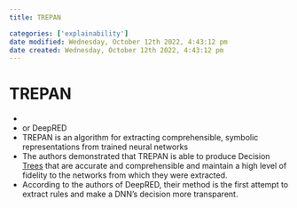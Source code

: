 ```yaml
---
title: TREPAN

categories: ['explainability']
date modified: Wednesday, October 12th 2022, 4:43:12 pm
date created: Wednesday, October 12th 2022, 4:43:12 pm
---
```


# TREPAN

- 
- or DeepRED
- TREPAN is an algorithm for extracting comprehensible, symbolic representations from trained neural networks
- The authors demonstrated that TREPAN is able to produce Decision [Trees](Trees.qmd) that are accurate and comprehensible and maintain a high level of fidelity to the networks from which they were extracted.
- According to the authors of DeepRED, their method is the first attempt to extract rules and make a DNN's decision more transparent.



